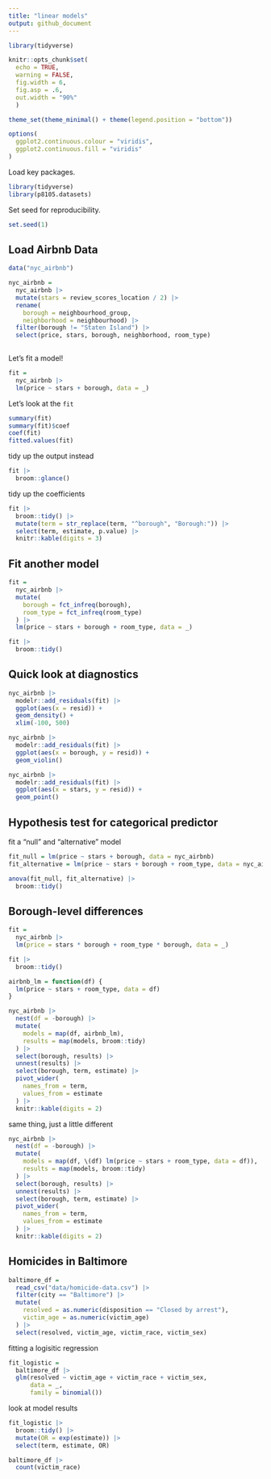 ```yaml
---
title: "linear models"
output: github_document
---
```


```r
library(tidyverse)

knitr::opts_chunk$set(
  echo = TRUE, 
  warning = FALSE,
  fig.width = 6, 
  fig.asp = .6, 
  out.width = "90%"
  )

theme_set(theme_minimal() + theme(legend.position = "bottom"))

options(
  ggplot2.continuous.colour = "viridis",
  ggplot2.continuous.fill = "viridis"
)
```

Load key packages. 
```r
library(tidyverse)
library(p8105.datasets)
```


Set seed for reproducibility.
```r
set.seed(1)
```

## Load Airbnb Data

```r
data("nyc_airbnb")

nyc_airbnb = 
  nyc_airbnb |> 
  mutate(stars = review_scores_location / 2) |> 
  rename(
    borough = neighbourhood_group,
    neighborhood = neighbourhood) |> 
  filter(borough != "Staten Island") |> 
  select(price, stars, borough, neighborhood, room_type)
  
```

Let's fit a model!

```r
fit =
  nyc_airbnb |> 
  lm(price ~ stars + borough, data = _)
```

Let's look at the `fit`

```r
summary(fit)
summary(fit)$coef
coef(fit)
fitted.values(fit)
```

tidy up the output instead

```r
fit |> 
  broom::glance()
```


tidy up the coefficients 

```r
fit |> 
  broom::tidy() |> 
  mutate(term = str_replace(term, "^borough", "Borough:")) |> 
  select(term, estimate, p.value) |> 
  knitr::kable(digits = 3)
```


## Fit another model 

```r
fit =
  nyc_airbnb |> 
  mutate(
    borough = fct_infreq(borough),
    room_type = fct_infreq(room_type)
  ) |> 
  lm(price ~ stars + borough + room_type, data = _)

fit |> 
  broom::tidy()
```


## Quick look at diagnostics

```r
nyc_airbnb |> 
  modelr::add_residuals(fit) |> 
  ggplot(aes(x = resid)) +
  geom_density() +
  xlim(-100, 500)

nyc_airbnb |> 
  modelr::add_residuals(fit) |> 
  ggplot(aes(x = borough, y = resid)) +
  geom_violin()

nyc_airbnb |> 
  modelr::add_residuals(fit) |> 
  ggplot(aes(x = stars, y = resid)) +
  geom_point()
```

## Hypothesis test for categorical predictor

fit a "null" and "alternative" model

```r
fit_null = lm(price ~ stars + borough, data = nyc_airbnb)
fit_alternative = lm(price ~ stars + borough + room_type, data = nyc_airbnb)

anova(fit_null, fit_alternative) |> 
  broom::tidy()
```



## Borough-level differences

```r
fit =
  nyc_airbnb |> 
  lm(price = stars * borough + room_type * borough, data = _)

fit |> 
  broom::tidy()
```



```r
airbnb_lm = function(df) {
  lm(price ~ stars + room_type, data = df)
}

nyc_airbnb |> 
  nest(df = -borough) |> 
  mutate(
    models = map(df, airbnb_lm), 
    results = map(models, broom::tidy)
  ) |> 
  select(borough, results) |> 
  unnest(results) |> 
  select(borough, term, estimate) |> 
  pivot_wider(
    names_from = term, 
    values_from = estimate
  ) |> 
  knitr::kable(digits = 2)
```


same thing, just a little different
```r
nyc_airbnb |> 
  nest(df = -borough) |> 
  mutate(
    models = map(df, \(df) lm(price ~ stars + room_type, data = df)), 
    results = map(models, broom::tidy)
  ) |> 
  select(borough, results) |> 
  unnest(results) |> 
  select(borough, term, estimate) |> 
  pivot_wider(
    names_from = term, 
    values_from = estimate
  ) |> 
  knitr::kable(digits = 2)
```


## Homicides in Baltimore

```r
baltimore_df =
  read_csv("data/homicide-data.csv") |> 
  filter(city == "Baltimore") |> 
  mutate(
    resolved = as.numeric(disposition == "Closed by arrest"), 
    victim_age = as.numeric(victim_age)
  ) |> 
  select(resolved, victim_age, victim_race, victim_sex)
```


fitting a logisitic regression
```r
fit_logistic =
  baltimore_df |> 
  glm(resolved ~ victim_age + victim_race + victim_sex, 
      data = _, 
      family = binomial())
```

look at model results

```r
fit_logistic |> 
  broom::tidy() |> 
  mutate(OR = exp(estimate)) |> 
  select(term, estimate, OR)
```


```r
baltimore_df |> 
  count(victim_race)
```

